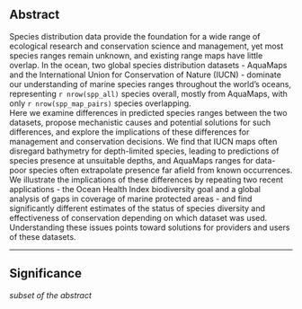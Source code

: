 
## Abstract

Species distribution data provide the foundation for a wide range of ecological research and conservation science and management, yet most species ranges remain unknown, and existing range maps have little overlap. In the ocean, two global species distribution datasets - AquaMaps and the International Union for Conservation of Nature (IUCN) - dominate our understanding of marine species ranges throughout the world's oceans, representing `r nrow(spp_all)` species overall, mostly from AquaMaps, with only `r nrow(spp_map_pairs)` species overlapping.  
Here we examine differences in predicted species ranges between the two datasets, propose mechanistic causes and potential solutions for such differences, and explore the implications of these differences for management and conservation decisions.
We find that IUCN maps often disregard bathymetry for depth-limited species, leading to predictions of species presence at unsuitable depths, and AquaMaps ranges for data-poor species often extrapolate presence far afield from known occurrences.  
We illustrate the implications of these differences by repeating two recent applications - the Ocean Health Index biodiversity goal and a global analysis of gaps in coverage of marine protected areas - and find significantly different estimates of the status of species diversity and effectiveness of conservation depending on which dataset was used.
Understanding these issues points toward solutions for providers and users of these datasets.



-----

## Significance

_subset of the abstract_


